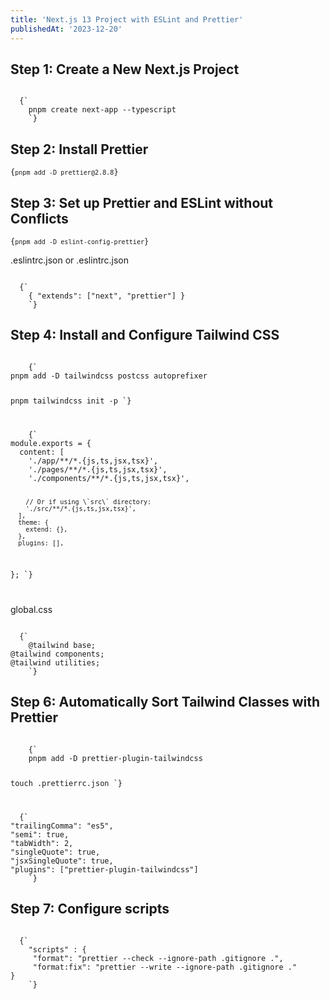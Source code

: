 ```yaml
---
title: 'Next.js 13 Project with ESLint and Prettier'
publishedAt: '2023-12-20'
---
```


## Step 1: Create a New Next.js Project

<Code filename='terminal'>
  {`
    pnpm create next-app --typescript
    `}
</Code>

## Step 2: Install Prettier

<Code filename='terminal'>{`pnpm add -D prettier@2.8.8`}</Code>

## Step 3: Set up Prettier and ESLint without Conflicts

<Code filename='terminal'>{`pnpm add -D eslint-config-prettier`}</Code>

.eslintrc.json or .eslintrc.json

<Code filename='.eslintrc.json or .eslintrc.json'>
  {`
    { "extends": ["next", "prettier"] }
    `}
</Code>

## Step 4: Install and Configure Tailwind CSS

<Code filename="terminal">
    {`
pnpm add -D tailwindcss postcss autoprefixer

pnpm tailwindcss init -p
`}

</Code>

<Code filename="tailwind.config.ts">
    {`
module.exports = {
  content: [
    './app/**/*.{js,ts,jsx,tsx}',
    './pages/**/*.{js,ts,jsx,tsx}',
    './components/**/*.{js,ts,jsx,tsx}',

        // Or if using \`src\` directory:
        './src/**/*.{js,ts,jsx,tsx}',
      ],
      theme: {
        extend: {},
      },
      plugins: [],

};
`}

</Code>

global.css

<Code filename='global.css'>
  {`
    @tailwind base;
@tailwind components;
@tailwind utilities;
    `}
</Code>

## Step 6: Automatically Sort Tailwind Classes with Prettier

<Code filename="terminal">
    {`
    pnpm add -D prettier-plugin-tailwindcss

touch .prettierrc.json
`}

</Code>

<Code filename='.prettierrc.json'>
  {`
"trailingComma": "es5",
"semi": true,
"tabWidth": 2,
"singleQuote": true,
"jsxSingleQuote": true,
"plugins": ["prettier-plugin-tailwindcss"]
    `}
</Code>

## Step 7: Configure scripts

<Code filename='package.json'>
  {`
    "scripts" : {
     "format": "prettier --check --ignore-path .gitignore .",
     "format:fix": "prettier --write --ignore-path .gitignore ."
}
    `}
</Code>
